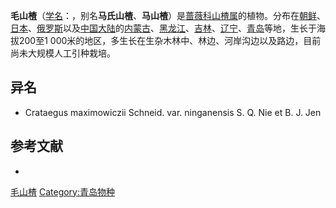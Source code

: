 {{Speciesbox
| name = 毛山楂
| status = 
| status_system = 
| image = Crataegus maximowiczii ÖBG 2012-05-20 01.jpg
| genus = Crataegus
| species = maximowiczii
| authority = Schneid.
}}

'''毛山楂'''（[[学名|学名]]：{{lang|la|''Crataegus maximowiczii''}}，别名'''马氏山楂'''、'''马山楂'''）是[[蔷薇科|蔷薇科]][[山楂属|山楂属]]的植物。分布在[[朝鲜|朝鲜]]、[[日本|日本]]、[[俄罗斯|俄罗斯]]以及[[中国大陆|中国大陆]]的[[内蒙古|内蒙古]]、[[黑龙江|黑龙江]]、[[吉林|吉林]]、[[辽宁|辽宁]]、[[青岛|青岛]]等地，生长于海拔200至1 000米的地区，多生长在生杂木林中、林边、河岸沟边以及路边，目前尚未大规模人工引种栽培。

== 异名 ==
* Crataegus maximowiczii Schneid. var. ninganensis S. Q. Nie et B. J. Jen

== 参考文献 ==
<div class="references-small">
* {{cite web| url =http://www.bioinfo.cn/db05/KmzwSpecies.php?action=view&id=19006| title =毛山楂| work =《中国高等植物数据库全库》| publisher =中国科学院微生物研究所| author =昆明植物研究所| accessdate =2009-02-25| deadurl =yes| archiveurl =https://web.archive.org/web/20160305084539/http://www.bioinfo.cn/db05/KmzwSpecies.php?action=view&id=19006| archivedate =2016-03-05}}
</div>
{{Taxonbar|from=Q1023505}}

[[Category:山楂属|毛山楂]]
[[Category:青岛物种|Category:青岛物种]]


{{藥用植物小作品}}